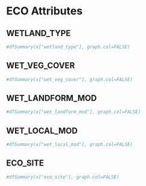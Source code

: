 # ECO Attributes

## WETLAND_TYPE

```r
#dfSummary(x["wetland_type"], graph.col=FALSE)
```

## WET_VEG_COVER

```r
#dfSummary(x["wet_veg_cover"], graph.col=FALSE)
```

## WET_LANDFORM_MOD

```r
#dfSummary(x["wet_landform_mod"], graph.col=FALSE)
```

## WET_LOCAL_MOD

```r
#dfSummary(x["wet_local_mod"], graph.col=FALSE)
```

## ECO_SITE

```r
#dfSummary(x["eco_site"], graph.col=FALSE)
```
